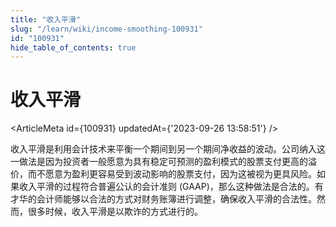```yaml
---
title: "收入平滑"
slug: "/learn/wiki/income-smoothing-100931"
id: "100931"
hide_table_of_contents: true
---
```



# 收入平滑

<ArticleMeta id={100931} updatedAt={'2023-09-26 13:58:51'} />
<div className='border-solid border-b border-t-0 my-4 border-[var(--ifm-color-gray-300)]' />

收入平滑是利用会计技术来平衡一个期间到另一个期间净收益的波动。公司纳入这一做法是因为投资者一般愿意为具有稳定可预测的盈利模式的股票支付更高的溢价，而不愿意为盈利更容易受到波动影响的股票支付，因为这被视为更具风险。如果收入平滑的过程符合普遍公认的会计准则 (GAAP)，那么这种做法是合法的。有才华的会计师能够以合法的方式对财务账簿进行调整，确保收入平滑的合法性。然而，很多时候，收入平滑是以欺诈的方式进行的。
